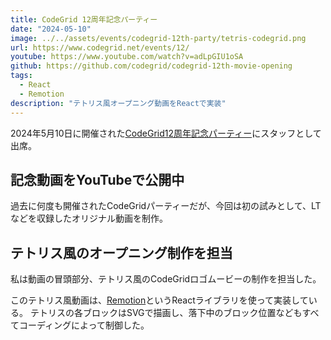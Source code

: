 ```yaml
---
title: CodeGrid 12周年記念パーティー
date: "2024-05-10"
image: ../../assets/events/codegrid-12th-party/tetris-codegrid.png
url: https://www.codegrid.net/events/12/
youtube: https://www.youtube.com/watch?v=adLpGIU1oSA
github: https://github.com/codegrid/codegrid-12th-movie-opening
tags:
  - React
  - Remotion
description: "テトリス風オープニング動画をReactで実装"
---
```



2024年5月10日に開催された[CodeGrid12周年記念パーティー](https://www.codegrid.net/events/12/)にスタッフとして出席。

## 記念動画をYouTubeで公開中

過去に何度も開催されたCodeGridパーティーだが、今回は初の試みとして、LTなどを収録したオリジナル動画を制作。

<YouTube id="adLpGIU1oSA" />

## テトリス風のオープニング制作を担当

私は動画の冒頭部分、テトリス風のCodeGridロゴムービーの制作を担当した。

<ContentWithImage src={img_OpeningMoviewGif} optimization={false} />

このテトリス風動画は、[Remotion](https://www.remotion.dev/)というReactライブラリを使って実装している。
テトリスの各ブロックはSVGで描画し、落下中のブロック位置などもすべてコーディングによって制御した。
